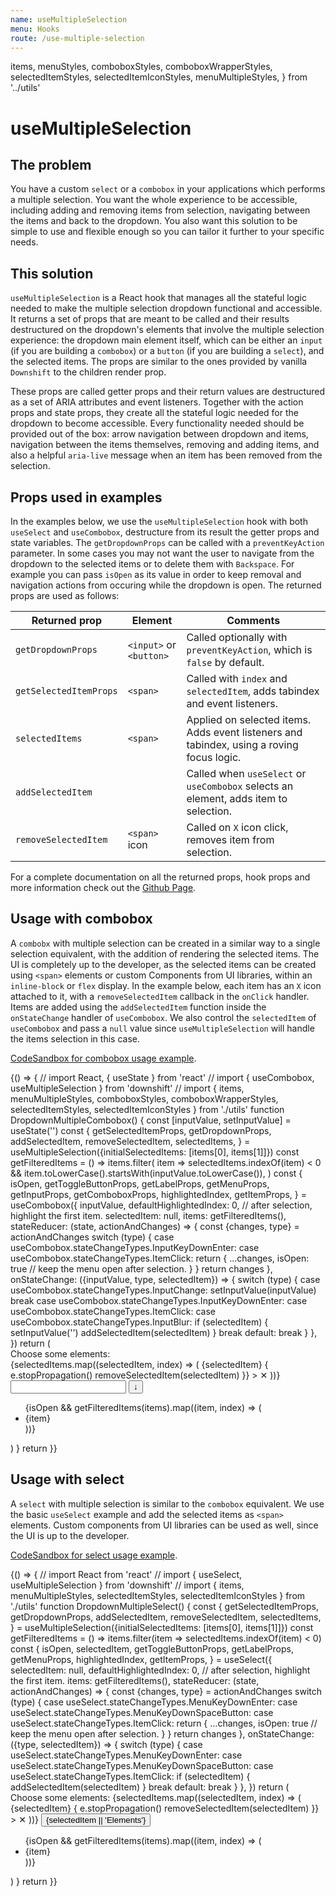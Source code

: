 ```yaml
---
name: useMultipleSelection
menu: Hooks
route: /use-multiple-selection
---
```


  items,
  menuStyles,
  comboboxStyles,
  comboboxWrapperStyles,
  selectedItemStyles,
  selectedItemIconStyles,
  menuMultipleStyles,
} from '../utils'

# useMultipleSelection

## The problem

You have a custom `select` or a `combobox` in your applications which performs a
multiple selection. You want the whole experience to be accessible, including
adding and removing items from selection, navigating between the items and back
to the dropdown. You also want this solution to be simple to use and flexible
enough so you can tailor it further to your specific needs.

## This solution

`useMultipleSelection` is a React hook that manages all the stateful logic
needed to make the multiple selection dropdown functional and accessible. It
returns a set of props that are meant to be called and their results
destructured on the dropdown's elements that involve the multiple selection
experience: the dropdown main element itself, which can be either an `input` (if
you are building a `combobox`) or a `button` (if you are building a `select`),
and the selected items. The props are similar to the ones provided by vanilla
`Downshift` to the children render prop.

These props are called getter props and their return values are destructured as
a set of ARIA attributes and event listeners. Together with the action props and
state props, they create all the stateful logic needed for the dropdown to
become accessible. Every functionality needed should be provided out of the box:
arrow navigation between dropdown and items, navigation between the items
themselves, removing and adding items, and also a helpful `aria-live` message
when an item has been removed from the selection.

## Props used in examples

In the examples below, we use the `useMultipleSelection` hook with both
`useSelect` and `useCombobox`, destructure from its result the getter props and
state variables. The `getDropdownProps` can be called with a `preventKeyAction`
parameter. In some cases you may not want the user to navigate from the dropdown
to the selected items or to delete them with `Backspace`. For example you can
pass `isOpen` as its value in order to keep removal and navigation actions from
occuring while the dropdown is open. The returned props are used as follows:

| Returned prop          | Element                 | Comments                                                                                  |
| ---------------------- | ----------------------- | ----------------------------------------------------------------------------------------- |
| `getDropdownProps`     | `<input>` or `<button>` | Called optionally with `preventKeyAction`, which is `false` by default.                   |
| `getSelectedItemProps` | `<span>`                | Called with `index` and `selectedItem`, adds tabindex and event listeners.                |
| `selectedItems`        | `<span>`                | Applied on selected items. Adds event listeners and tabindex, using a roving focus logic. |
| `addSelectedItem`      |                         | Called when `useSelect` or `useCombobox` selects an element, adds item to selection.      |
| `removeSelectedItem`   | `<span>` icon           | Called on `X` icon click, removes item from selection.                                    |

For a complete documentation on all the returned props, hook props and more
information check out the [Github Page][use-multiple-selection-github].

## Usage with combobox

A `combobx` with multiple selection can be created in a similar way to a single
selection equivalent, with the addition of rendering the selected items. The UI
is completely up to the developer, as the selected items can be created using
`<span>` elements or custom Components from UI libraries, within an
`inline-block` or `flex` display. In the example below, each item has an `X`
icon attached to it, with a `removeSelectedItem` callback in the `onClick`
handler. Items are added using the `addSelectedItem` function inside the
`onStateChange` handler of `useCombobox`. We also control the `selectedItem` of
`useCombobox` and pass a `null` value since `useMultipleSelection` will handle
the items selection in this case.

[CodeSandbox for combobox usage example][code-sandbox-combobox-usage].

<Playground>
  {() => {
    // import React, { useState } from 'react'
    // import { useCombobox, useMultipleSelection } from 'downshift'
    // import { items, menuMultipleStyles, comboboxStyles, comboboxWrapperStyles, selectedItemStyles, selectedItemIconStyles } from './utils'
    function DropdownMultipleCombobox() {
      const [inputValue, setInputValue] = useState('')
      const {
        getSelectedItemProps,
        getDropdownProps,
        addSelectedItem,
        removeSelectedItem,
        selectedItems,
      } = useMultipleSelection({initialSelectedItems: [items[0], items[1]]})
      const getFilteredItems = () =>
        items.filter(
          item =>
            selectedItems.indexOf(item) < 0 &&
            item.toLowerCase().startsWith(inputValue.toLowerCase()),
        )
      const {
        isOpen,
        getToggleButtonProps,
        getLabelProps,
        getMenuProps,
        getInputProps,
        getComboboxProps,
        highlightedIndex,
        getItemProps,
      } = useCombobox({
        inputValue,
        defaultHighlightedIndex: 0, // after selection, highlight the first item.
        selectedItem: null,
        items: getFilteredItems(),
        stateReducer: (state, actionAndChanges) => {
          const {changes, type} = actionAndChanges
          switch (type) {
            case useCombobox.stateChangeTypes.InputKeyDownEnter:
            case useCombobox.stateChangeTypes.ItemClick:
              return {
                ...changes,
                isOpen: true // keep the menu open after selection.
              }
          }
          return changes
        },
        onStateChange: ({inputValue, type, selectedItem}) => {
          switch (type) {
            case useCombobox.stateChangeTypes.InputChange:
              setInputValue(inputValue)
              break
            case useCombobox.stateChangeTypes.InputKeyDownEnter:
            case useCombobox.stateChangeTypes.ItemClick:
            case useCombobox.stateChangeTypes.InputBlur:
              if (selectedItem) {
                setInputValue('')
                addSelectedItem(selectedItem)
              }
              break
            default:
              break
          }
        },
      })
      return (
        <div>
          <label {...getLabelProps()}>Choose some elements:</label>
          <div style={comboboxWrapperStyles}>
            {selectedItems.map((selectedItem, index) => (
              <span
                style={selectedItemStyles}
                key={`selected-item-${index}`}
                {...getSelectedItemProps({selectedItem, index})}
              >
                {selectedItem}
                <span
                  style={selectedItemIconStyles}
                  onClick={e => {
                    e.stopPropagation()
                    removeSelectedItem(selectedItem)
                  }}
                >
                  &#10005;
                </span>
              </span>
            ))}
            <div style={comboboxStyles} {...getComboboxProps()}>
              <input
                {...getInputProps(getDropdownProps({preventKeyAction: isOpen}))}
              />
              <button {...getToggleButtonProps()} aria-label={'toggle menu'}>
                &#8595;
              </button>
            </div>
          </div>
          <ul {...getMenuProps()} style={menuMultipleStyles}>
            {isOpen &&
              getFilteredItems(items).map((item, index) => (
                <li
                  style={
                    highlightedIndex === index
                      ? {backgroundColor: '#bde4ff'}
                      : {}
                  }
                  key={`${item}${index}`}
                  {...getItemProps({item, index})}
                >
                  {item}
                </li>
              ))}
          </ul>
        </div>
      )
    }
    return <DropdownMultipleCombobox />
  }}
</Playground>

## Usage with select

A `select` with multiple selection is similar to the `combobox` equivalent. We
use the basic `useSelect` example and add the selected items as `<span>`
elements. Custom components from UI libraries can be used as well, since the UI
is up to the developer.

[CodeSandbox for select usage example][code-sandbox-select-usage].

<Playground>
  {() => {
    // import React from 'react'
    // import { useSelect, useMultipleSelection } from 'downshift'
    // import { items, menuMultipleStyles, selectedItemStyles, selectedItemIconStyles } from './utils'
    function DropdownMultipleSelect() {
      const {
        getSelectedItemProps,
        getDropdownProps,
        addSelectedItem,
        removeSelectedItem,
        selectedItems,
      } = useMultipleSelection({initialSelectedItems: [items[0], items[1]]})
      const getFilteredItems = () =>
        items.filter(item => selectedItems.indexOf(item) < 0)
      const {
        isOpen,
        selectedItem,
        getToggleButtonProps,
        getLabelProps,
        getMenuProps,
        highlightedIndex,
        getItemProps,
      } = useSelect({
        selectedItem: null,
        defaultHighlightedIndex: 0, // after selection, highlight the first item.
        items: getFilteredItems(),
          stateReducer: (state, actionAndChanges) => {
          const {changes, type} = actionAndChanges
          switch (type) {
            case useSelect.stateChangeTypes.MenuKeyDownEnter:
            case useSelect.stateChangeTypes.MenuKeyDownSpaceButton:
            case useSelect.stateChangeTypes.ItemClick:
              return {
                ...changes,
                isOpen: true // keep the menu open after selection.
              }
          }
          return changes
        },
        onStateChange: ({type, selectedItem}) => {
          switch (type) {
            case useSelect.stateChangeTypes.MenuKeyDownEnter:
            case useSelect.stateChangeTypes.MenuKeyDownSpaceButton:
            case useSelect.stateChangeTypes.ItemClick:
              if (selectedItem) {
                addSelectedItem(selectedItem)
              }
              break
            default:
              break
          }
        },
      })
      return (
        <div>
          <label {...getLabelProps()}>Choose some elements:</label>
          {selectedItems.map((selectedItem, index) => (
            <span
              style={selectedItemStyles}
              key={`selected-item-${index}`}
              {...getSelectedItemProps({selectedItem, index})}
            >
              {selectedItem}
              <span
                style={selectedItemIconStyles}
                onClick={e => {
                  e.stopPropagation()
                  removeSelectedItem(selectedItem)
                }}
              >
                &#10005;
              </span>
            </span>
          ))}
          <button
            {...getToggleButtonProps(
              getDropdownProps({preventKeyAction: isOpen}),
            )}
          >
            {selectedItem || 'Elements'}
          </button>
          <ul {...getMenuProps()} style={menuMultipleStyles}>
            {isOpen &&
              getFilteredItems(items).map((item, index) => (
                <li
                  style={
                    highlightedIndex === index
                      ? {backgroundColor: '#bde4ff'}
                      : {}
                  }
                  key={`${item}${index}`}
                  {...getItemProps({item, index})}
                >
                  {item}
                </li>
              ))}
          </ul>
        </div>
      )
    }
    return <DropdownMultipleSelect />
  }}
</Playground>

[use-multiple-selection-github]:
  https://github.com/downshift-js/downshift/tree/master/src/hooks/useMultipleSelection
[code-sandbox-combobox-usage]:
  https://codesandbox.io/s/usemultipleselection-combobox-usage-ft8zd
[code-sandbox-select-usage]:
  https://codesandbox.io/s/usemultipleselection-select-usage-x4p1j